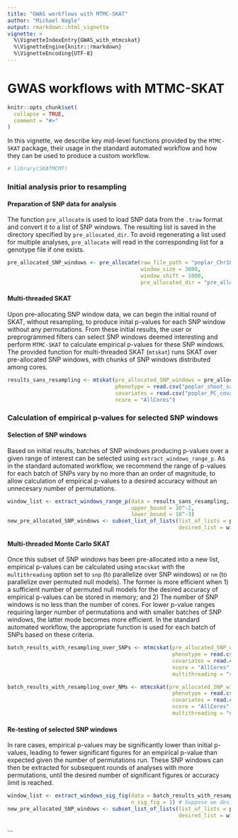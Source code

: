 ```yaml
---
title: "GWAS workflows with MTMC-SKAT"
author: "Michael Nagle"
output: rmarkdown::html_vignette
vignette: >
  %\VignetteIndexEntry{GWAS_with_mtmcskat}
  %\VignetteEngine{knitr::rmarkdown}
  %\VignetteEncoding{UTF-8}
---
```


# GWAS workflows with MTMC-SKAT

```r
knitr::opts_chunk$set(
  collapse = TRUE,
  comment = "#>"
)
```

In this vignette, we describe key mid-level functions provided by the `MTMC-SKAT` package, their usage in the standard automated workflow and how they can be used to produce a custom workflow.
```r
# library(SKATMCMT)
```

### Initial analysis prior to resampling

#### Preparation of SNP data for analysis

The function `pre_allocate` is used to load SNP data from the `.traw` format and convert it to a list of SNP windows. The resulting list is saved in the directory specified by `pre_allocated_dir`. To avoid regenerating a list used for multiple analyses, `pre_allocate` will read in the corresponding list for a genotype file if one exists.

```r
pre_allocated_SNP_windows <- pre_allocate(raw_file_path = "poplar_Chr10_portion.traw",
                                          window_size = 3000,
                                          window_shift = 1000,
                                          pre_allocated_dir = "pre_allocated/")
```

#### Multi-threaded SKAT

Upon pre-allocating SNP window data, we can begin the initial round of SKAT, without resampling, to produce inital p-values for each SNP window without any permutations. From these initial results, the user or preprogrammed filters can select SNP windows deemed interesting and perform `MTMC-SKAT` to calculate empirical p-values for these SNP windows. The provided function for multi-threaded SKAT (`mtskat`) runs SKAT over pre-allocated SNP windows, with chunks of SNP windows distributed among cores.

```r
results_sans_resampling <- mtskat(pre_allocated_SNP_windows = pre_allocated_SNP_windows
                                  phenotype = read.csv("poplar_shoot_sample.csv"),
                                  covariates = read.csv("poplar_PC_covariates.csv"),
                                  ncore = "AllCores")
```

### Calculation of empirical p-values for selected SNP windows

#### Selection of SNP windows

Based on initial results, batches of SNP windows producing p-values over a given range of interest can be selected using `extract_windows_range_p`. As in the standard automated workflow, we recommend the range of p-values for each batch of SNPs vary by no more than an order of magnitude, to allow calculation of empirical p-values to a desired accuracy without an unnecesary number of permutations.

```r
window_list <- extract_windows_range_p(data = results_sans_resampling,
                                       upper_bound = 10^-2,
                                       lower_bound = 10^-3)
new_pre_allocated_SNP_windows <- subset_list_of_lists(list_of_lists = pre_allocated_SNP_windows,
                                                      desired_list = window_list)
```

#### Multi-threaded Monte Carlo SKAT

Once this subset of SNP windows has been pre-allocated into a new list, empirical p-values can be calculated using `mtmcskat` with the `multithreading` option set to `snp` (to parallelize over SNP windows) or `nm` (to parallelize over permuted null models). The former is more efficient when 1) a sufficient number of permuted null models for the desired accuracy of empirical p-values can be stored in memory; and 2) The number of SNP windows is no less than the number of cores. For lower p-value ranges requiring larger number of permutations and with smaller batches of SNP windows, the latter mode becomes more efficient. In the standard automated workflow, the appropriate function is used for each batch of SNPs based on these criteria.

```r
batch_results_with_resampling_over_SNPs <- mtmcskat(pre_allocated_SNP_windows = new_pre_allocated_SNP_windows,
                                                    phenotype = read.csv("poplar_shoot_sample.csv"),
                                                    covariates = read.csv("poplar_PC_covariates.csv"),
                                                    ncore = "AllCores",
                                                    multithreading = "snp")
```

```r
batch_results_with_resampling_over_NMs <- mtmcskat(pre_allocated_SNP_windows = new_pre_allocated_SNP_windows,
                                                    phenotype = read.csv("poplar_shoot_sample.csv"),
                                                    covariates = read.csv("poplar_PC_covariates.csv"),
                                                    ncore = "AllCores",
                                                    multithreading = "nm")
```

#### Re-testing of selected SNP windows

In rare cases, empirical p-values may be significantly lower than initial p-values, leading to fewer significant figures for an empirical p-value than expected given the number of permutations run. These SNP windows can then be extracted for subsequent rounds of analyses with more permutations, until the desired number of significant figures or accuracy limit is reached.

```r
window_list <- extract_windows_sig_fig(data = batch_results_with_resampling_over_NMs,
                                       n_sig_fig = 1) # Suppose we desire two significant figures and thus want all windows for which empirical p-values only have one
new_pre_allocated_SNP_windows <- subset_list_of_lists(list_of_lists = pre_allocated_SNP_windows,
                                                      desired_list = window_list)
```

...
